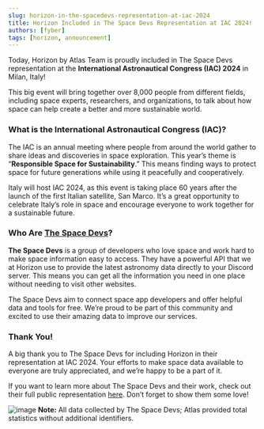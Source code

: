 ```yaml
---
slug: horizon-in-the-spacedevs-representation-at-iac-2024
title: Horizon Included in The Space Devs Representation at IAC 2024! 
authors: [fyber]
tags: [horizon, announcement]
---
```



Today, Horizon by Atlas Team is proudly included in The Space Devs representation at the **International Astronautical Congress (IAC) 2024** in Milan, Italy! 
<!-- truncate -->

This big event will bring together over 8,000 people from different fields, including space experts, researchers, and organizations, to talk about how space can help create a better and more sustainable world.

### What is the International Astronautical Congress (IAC)?

The IAC is an annual meeting where people from around the world gather to share ideas and discoveries in space exploration. This year’s theme is “**Responsible Space for Sustainability**.” This means finding ways to protect space for future generations while using it peacefully and cooperatively.

Italy will host IAC 2024, as this event is taking place 60 years after the launch of the first Italian satellite, San Marco. It’s a great opportunity to celebrate Italy’s role in space and encourage everyone to work together for a sustainable future.

### Who Are [The Space Devs](https://thespacedevs.com/)?

**The Space Devs** is a group of developers who love space and work hard to make space information easy to access. They have a powerful API that we at Horizon use to provide the latest astronomy data directly to your Discord server. This means you can get all the information you need in one place without needing to visit other websites.

The Space Devs aim to connect space app developers and offer helpful data and tools for free. We’re proud to be part of this community and excited to use their amazing data to improve our services.

### Thank You!

A big thank you to The Space Devs for including Horizon in their representation at IAC 2024. Your efforts to make space data available to everyone are truly appreciated, and we’re happy to be a part of it.

If you want to learn more about The Space Devs and their work, check out their full public representation [here](https://github.com/TheSpaceDevs/public-outreach/blob/main/documents/iac_2024_manuscript.pdf). Don’t forget to show them some love!

![image](https://github.com/atlasfyber/atlas-images/blob/main/horizon_thespacedevs_iac24.png?raw=true)
**Note:** All data collected by The Space Devs; Atlas provided total statistics without additional identifiers.
